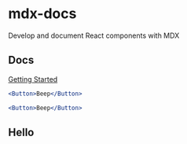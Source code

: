 
# mdx-docs

Develop and document React components with MDX

## Docs

[Getting Started](/getting-started)

```jsx
<Button>Beep</Button>
```

```.jsx
<Button>Beep</Button>
```

## Hello
